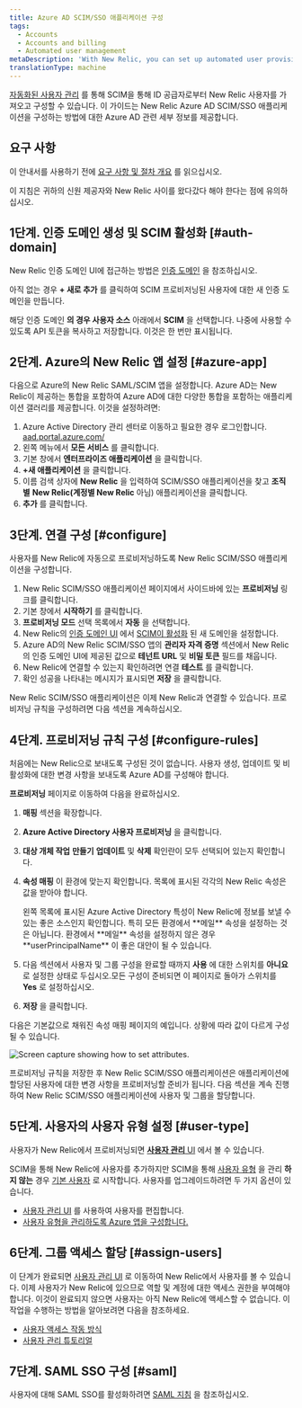 ```yaml
---
title: Azure AD SCIM/SSO 애플리케이션 구성
tags:
  - Accounts
  - Accounts and billing
  - Automated user management
metaDescription: 'With New Relic, you can set up automated user provisioning and management for Azure Active Directory (AD) SSO.'
translationType: machine
---
```



[자동화된 사용자 관리](/docs/accounts/accounts/automated-user-management/automated-user-provisioning-single-sign) 를 통해 SCIM을 통해 ID 공급자로부터 New Relic 사용자를 가져오고 구성할 수 있습니다. 이 가이드는 New Relic Azure AD SCIM/SSO 애플리케이션을 구성하는 방법에 대한 Azure AD 관련 세부 정보를 제공합니다.

## 요구 사항

이 안내서를 사용하기 전에 [요구 사항 및 절차 개요](/docs/assign-users-automated-provisioning-allow-single-sign#requirements) 를 읽으십시오.

이 지침은 귀하의 신원 제공자와 New Relic 사이를 왔다갔다 해야 한다는 점에 유의하십시오.

## 1단계. 인증 도메인 생성 및 SCIM 활성화 [#auth-domain]

New Relic 인증 도메인 UI에 접근하는 방법은 [인증 도메인](/docs/accounts/accounts-billing/new-relic-one-user-management/authentication-domains-saml-sso-scim-more/#ui) 을 참조하십시오.

아직 없는 경우 **+ 새로 추가** 를 클릭하여 SCIM 프로비저닝된 사용자에 대한 새 인증 도메인을 만듭니다.

해당 인증 도메인 **의 경우 사용자 소스** 아래에서 **SCIM** 을 선택합니다. 나중에 사용할 수 있도록 API 토큰을 복사하고 저장합니다. 이것은 한 번만 표시됩니다.

## 2단계. Azure의 New Relic 앱 설정 [#azure-app]

다음으로 Azure의 New Relic SAML/SCIM 앱을 설정합니다. Azure AD는 New Relic이 제공하는 통합을 포함하여 Azure AD에 대한 다양한 통합을 포함하는 애플리케이션 갤러리를 제공합니다. 이것을 설정하려면:

1. Azure Active Directory 관리 센터로 이동하고 필요한 경우 로그인합니다. [aad.portal.azure.com/](https://aad.portal.azure.com/)
2. 왼쪽 메뉴에서 **모든 서비스** 를 클릭합니다.
3. 기본 창에서 **엔터프라이즈 애플리케이션** 을 클릭합니다.
4. **+새 애플리케이션** 을 클릭합니다.
5. 이름 검색 상자에 **New Relic** 을 입력하여 SCIM/SSO 애플리케이션을 찾고 **조직별** **New Relic(계정별 New Relic** 아님) 애플리케이션을 클릭합니다.
6. **추가** 를 클릭합니다.

## 3단계. 연결 구성 [#configure]

사용자를 New Relic에 자동으로 프로비저닝하도록 New Relic SCIM/SSO 애플리케이션을 구성합니다.

1. New Relic SCIM/SSO 애플리케이션 페이지에서 사이드바에 있는 **프로비저닝** 링크를 클릭합니다.
2. 기본 창에서 **시작하기** 를 클릭합니다.
3. **프로비저닝 모드** 선택 목록에서 **자동** 을 선택합니다.
4. New Relic의 [인증 도메인 UI](/docs/accounts/accounts-billing/new-relic-one-user-management/authentication-domains-saml-sso-scim-more) 에서 [SCIM이 활성화](/docs/accounts/accounts-billing/new-relic-one-user-management/authentication-domains-saml-sso-scim-more#source-users) 된 새 도메인을 설정합니다.
5. Azure AD의 New Relic SCIM/SSO 앱의 **관리자 자격 증명** 섹션에서 New Relic의 인증 도메인 UI에 제공된 값으로 **테넌트 URL** 및 **비밀 토큰** 필드를 채웁니다.
6. New Relic에 연결할 수 있는지 확인하려면 연결 **테스트** 를 클릭합니다.
7. 확인 성공을 나타내는 메시지가 표시되면 **저장** 을 클릭합니다.

New Relic SCIM/SSO 애플리케이션은 이제 New Relic과 연결할 수 있습니다. 프로비저닝 규칙을 구성하려면 다음 섹션을 계속하십시오.

## 4단계. 프로비저닝 규칙 구성 [#configure-rules]

처음에는 New Relic으로 보내도록 구성된 것이 없습니다. 사용자 생성, 업데이트 및 비활성화에 대한 변경 사항을 보내도록 Azure AD를 구성해야 합니다.

**프로비저닝** 페이지로 이동하여 다음을 완료하십시오.

1. **매핑** 섹션을 확장합니다.

2. **Azure Active Directory 사용자 프로비저닝** 을 클릭합니다.

3. **대상 개체 작업** **만들기** **업데이트** 및 **삭제** 확인란이 모두 선택되어 있는지 확인합니다.

4. **속성 매핑** 이 환경에 맞는지 확인합니다. 목록에 표시된 각각의 New Relic 속성은 값을 받아야 합니다.

   <Callout variant="tip">
     왼쪽 목록에 표시된 Azure Active Directory 특성이 New Relic에 정보를 보낼 수 있는 좋은 소스인지 확인합니다. 특히 모든 환경에서 **메일** 속성을 설정하는 것은 아닙니다. 환경에서 **메일** 속성을 설정하지 않은 경우 **userPrincipalName** 이 좋은 대안이 될 수 있습니다.
   </Callout>

5. 다음 섹션에서 사용자 및 그룹 구성을 완료할 때까지 **사용** 에 대한 스위치를 **아니요** 로 설정한 상태로 두십시오.모든 구성이 준비되면 이 페이지로 돌아가 스위치를 **Yes** 로 설정하십시오.

6. **저장** 을 클릭합니다.

다음은 기본값으로 채워진 속성 매핑 페이지의 예입니다. 상황에 따라 값이 다르게 구성될 수 있습니다.

<img
  title="Azure_AD_Provisioning_Attribute_Mapping.png"
  alt="Screen capture showing how to set attributes."
  src={azureAdProvisioningAttributeMapping20}
/>

프로비저닝 규칙을 저장한 후 New Relic SCIM/SSO 애플리케이션은 애플리케이션에 할당된 사용자에 대한 변경 사항을 프로비저닝할 준비가 됩니다. 다음 섹션을 계속 진행하여 New Relic SCIM/SSO 애플리케이션에 사용자 및 그룹을 할당합니다.

## 5단계. 사용자의 사용자 유형 설정 [#user-type]

사용자가 New Relic에서 프로비저닝되면 [**사용자 관리** UI](/docs/accounts/accounts-billing/new-relic-one-user-management/user-management-ui-and-tasks#where) 에서 볼 수 있습니다.

SCIM을 통해 New Relic에 사용자를 추가하지만 SCIM을 통해 [사용자 유형](/docs/accounts/accounts-billing/new-relic-one-user-management/user-type) 을 관리 **하지 않는** 경우 [기본 사용자](/docs/accounts/accounts-billing/new-relic-one-user-management/user-type) 로 시작합니다. 사용자를 업그레이드하려면 두 가지 옵션이 있습니다.

* [사용자 관리 UI](/docs/accounts/accounts-billing/new-relic-one-user-management/user-management-ui-and-tasks#edit-user-type) 를 사용하여 사용자를 편집합니다.
* [사용자 유형을 관리하도록 Azure 앱을 구성합니다.](/docs/accounts/accounts-billing/new-relic-one-user-management/authentication-domains-saml-sso-scim-more/#manage-user-type-scim)

## 6단계. 그룹 액세스 할당 [#assign-users]

이 단계가 완료되면 [사용자 관리 UI](/docs/accounts/accounts-billing/new-relic-one-user-management/user-management-ui-and-tasks#where) 로 이동하여 New Relic에서 사용자를 볼 수 있습니다. 이제 사용자가 New Relic에 있으므로 역할 및 계정에 대한 액세스 권한을 부여해야 합니다. 이것이 완료되지 않으면 사용자는 아직 New Relic에 액세스할 수 없습니다. 이 작업을 수행하는 방법을 알아보려면 다음을 참조하세요.

* [사용자 액세스 작동 방식](/docs/accounts/accounts-billing/new-relic-one-user-management/user-management-concepts#understand-concepts)
* [사용자 관리 튜토리얼](/docs/accounts/accounts-billing/new-relic-one-user-management/tutorial-add-new-user-groups-roles-new-relic-one-user-model/)

## 7단계. SAML SSO 구성 [#saml]

사용자에 대해 SAML SSO를 활성화하려면 [SAML 지침](/docs/accounts/accounts-billing/new-relic-one-user-management/authentication-domains-saml-sso-scim-more/#authentication) 을 참조하십시오.